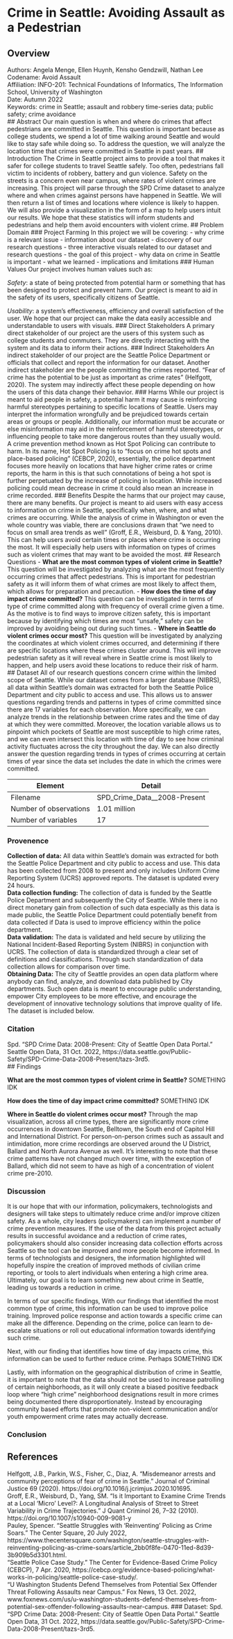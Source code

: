 # Crime in Seattle: Avoiding Assault as a Pedestrian
## Overview
Authors: Angela Menge, Ellen Huynh, Kensho Gendzwill, Nathan Lee  
Codename: Avoid Assault  
Affiliation: INFO-201: Technical Foundations of Informatics, The Information School, University of Washington  
Date: Autumn 2022   
Keywords: crime in Seattle; assault and robbery time-series data; public safety; crime avoidance  
## Abstract
Our main question is when and where do crimes that affect pedestrians are committed in Seattle. This question is important because as college students, we spend a lot of time walking around Seattle and would like to stay safe while doing so. To address the question, we will analyze the location time that crimes were committed in Seattle in past years. 
## Introduction
The Crime in Seattle project aims to provide a tool that makes it safer for college students to travel Seattle safely. Too often, pedestrians fall victim to incidents of robbery, battery and gun violence. Safety on the streets is a concern even near campus, where rates of violent crimes are increasing. This project will parse through the SPD Crime dataset to analyze where and when crimes against persons have happened in Seattle. We will then return a list of times and locations where violence is likely to happen. We will also provide a visualization in the form of a map to help users intuit our results. We hope that these statistics will inform students and pedestrians and help them avoid encounters with violent crime. 
## Problem Domain
### Project Farming
In this project we will be covering:
- why crime is a relevant issue
- information about our dataset
- discovery of our research questions
- three interactive visuals related to our dataset and research questions
-  the goal of this project
- why data on crime in Seattle is important
- what we learned
- implications and limitations
### Human Values
Our project involves human values such as:  
  
_Safety_: a state of being protected from potential harm or something that has been designed to protect and prevent harm. Our project is meant to aid in the safety of its users, specifically citizens of Seattle.  
  
_Usability_: a system’s effectiveness, efficiency and overall satisfaction of the user. We hope that our project can make the data easily accessible and understandable to users with visuals.
### Direct Stakeholders
A primary direct stakeholder of our project are the users of this system such as college students and commuters. They are directly interacting with the system and its data to inform their actions.
### Indirect Stakeholders
An indirect stakeholder of our project are the Seattle Police Department or officials that collect and report the information for our dataset. Another indirect stakeholder are the people committing the crimes reported. “Fear of crime has the potential to be just as important as crime rates” (Helfgott, 2020). The system may indirectly affect these people depending on how the users of this data change their behavior.
### Harms
While our project is meant to aid people in safety, a potential harm it may cause is reinforcing harmful stereotypes pertaining to specific locations of Seattle. Users may interpret the information wrongfully and be prejudiced towards certain areas or groups or people. Additionally, our information must be accurate or else misinformation may aid in the reinforcement of harmful stereotypes, or influencing people to take more dangerous routes than they usually would. A crime prevention method known as Hot Spot Policing can contribute to harm. In its name, Hot Spot Policing is to “focus on crime hot spots and place-based policing” (CEBCP, 2020), essentially, the police department focuses more heavily on locations that have higher crime rates or crime reports, the harm in this is that such connotations of being a hot spot is further perpetuated by the increase of policing in location. While increased policing could mean decrease in crime it could also mean an increase in crime recorded. 
### Benefits
Despite the harms that our project may cause, there are many benefits. Our project is meant to aid users with easy access to information on crime in Seattle, specifically when, where, and what crimes are occurring. While the analysis of crime in Washington or even the whole country was viable, there are conclusions drawn that “we need to focus on small area trends as well” (Groff, E.R., Weisburd, D. & Yang, 2010). This can help users avoid certain times or places where crime is occurring the most. It will especially help users with information on types of crimes such as violent crimes that may want to be avoided the most.
## Research Questions
- **What are the most common types of violent crime in Seattle?** This question will be investigated by analyzing what are the most frequently occurring crimes that affect pedestrians. This is important for pedestrian safety as it will inform them of what crimes are most likely to affect them, which allows for preparation and precaution. 
- **How does the time of day impact crime committed?** This question can be investigated in terms of type of crime committed along with frequency of overall crime given a time. As the motive is to find ways to improve citizen safety, this is important because by identifying which times are most “unsafe,” safety can be improved by avoiding being out during such times. 
- **Where in Seattle do violent crimes occur most?** This question will be investigated by analyzing the coordinates at which violent crimes occurred, and determining if there are specific locations where these crimes cluster around. This will improve pedestrian safety as it will reveal where in Seattle crime is most likely to happen, and help users avoid these locations to reduce their risk of harm.
## Dataset
All of our research questions concern crime within the limited scope of Seattle. While our dataset comes from a larger database (NIBRS), all data within Seattle’s domain was extracted for both the Seattle Police Department and city public to access and use. This allows us to answer questions regarding trends and patterns in types of crime committed since there are 17 variables for each observation. More specifically, we can analyze trends in the relationship between crime rates and the time of day at which they were committed. Moreover, the location variable allows us to pinpoint which pockets of Seattle are most susceptible to high crime rates, and we can even intersect this location with time of day to see how criminal activity fluctuates across the city throughout the day. We can also directly answer the question regarding trends in types of crimes occurring at certain times of year since the data set includes the date in which the crimes were committed.  
  
|Element | Detail|
|--------| ----------
|Filename | SPD_Crime_Data__2008-Present|
|Number of observations | 1.01 million|
|Number of variables | 17|

### Provenence
**Collection of data:** All data within Seattle’s domain was extracted for both the Seattle Police Department and city public to access and use. This data has been collected from 2008 to present and only includes Uniform Crime Reporting System (UCRS) approved reports. The dataset is updated every 24 hours.  
**Data collection funding:** The collection of data is funded by the Seattle Police Department and subsequently the City of Seattle. While there is no direct monetary gain from collection of such data especially as this data is made public, the Seattle Police Department could potentially benefit from data collected if Data is used to improve efficiency within the police department.  
**Data validation:** The data is validated and held secure by utilizing the National Incident-Based Reporting System (NIBRS) in conjunction with UCRS. The collection of data is standardized through a clear set of definitions and classifications. Through such standardization of data collection allows for comparison over time.  
**Obtaining Data:** The city of Seattle provides an open data platform where anybody can find, analyze, and download data published by City departments. Such open data is meant to encourage public understanding, empower City employees to be more effective, and encourage the development of innovative technology solutions that improve quality of life. The dataset is included below. 

### Citation
Spd. “SPD Crime Data: 2008-Present: City of Seattle Open Data Portal.” Seattle Open Data, 31 Oct. 2022, https://data.seattle.gov/Public-Safety/SPD-Crime-Data-2008-Present/tazs-3rd5.  
## Findings

**What are the most common types of violent crime in Seattle?**
SOMETHING IDK

**How does the time of day impact crime committed?**
SOMETHING IDK

**Where in Seattle do violent crimes occur most?**
Through the map visualization, across all crime types, there are significantly more crime occurrences in downtown Seattle, Belltown, the South end of Capitol Hill and International District. For person-on-person crimes such as assault and intimidation, more crime recordings are observed around the U District, Ballard and North Aurora Avenue as well. It’s interesting to note that these crime patterns have not changed much over time, with the exception of Ballard, which did not seem to have as high of a concentration of violent crime pre-2010. 

### Discussion
It is our hope that with our information, policymakers, technologists and designers will take steps to ultimately reduce crime and/or improve citizen safety. As a whole, city leaders (policymakers) can implement a number of crime prevention measures. If the use of the data from this project actually results in successful avoidance and a reduction of crime rates, policymakers should also consider increasing data collection efforts across Seattle so the tool can be improved and more people become informed. In terms of technologists and designers, the information highlighted will hopefully inspire the creation of improved methods of civilian crime reporting, or tools to alert individuals when entering a high crime area. Ultimately, our goal is to learn something new about crime in Seattle, leading us towards a reduction in crime.

In terms of our specific findings, 
With our findings that identified the most common type of crime, this information can be used to improve police training. Improved police response and action towards a specific crime can make all the difference. Depending on the crime, police can learn to de-escalate situations or roll out educational information towards identifying such crime. 

Next, with our finding that identifies how time of day impacts crime,  this information can be used to further reduce crime. Perhaps SOMETHING IDK

Lastly, with information on the geographical distribution of crime in Seattle, it is important to note that the data should not be used to increase patrolling of certain neighborhoods, as it will only create a biased positive feedback loop where "high crime" neighborhood designations result in more crimes being documented there disproportionately. Instead by encouraging community based efforts that promote non-violent communication and/or youth empowerment crime rates may actually decrease. 

### Conclusion

## References 
Helfgott, J.B., Parkin, W.S., Fisher, C., Diaz, A. "Misdemeanor arrests and community perceptions of fear of crime in Seattle." Journal of Criminal Justice 69 (2020). https://doi.org/10.1016/j.jcrimjus.2020.101695.  
Groff, E.R., Weisburd, D., Yang, SM. "Is it Important to Examine Crime Trends at a Local 'Micro' Level?: A Longitudinal Analysis of Street to Street Variability in Crime Trajectories." J Quant Criminol 26, 7–32 (2010). https://doi.org/10.1007/s10940-009-9081-y  
Pauley, Spencer. “Seattle Struggles with 'Reinventing' Policing as Crime Soars.” The Center Square, 20 July 2022, https://www.thecentersquare.com/washington/seattle-struggles-with-reinventing-policing-as-crime-soars/article_2bb0f8fe-0470-11ed-8d39-3b909b5d3301.html.  
“Seattle Police Case Study.” The Center for Evidence-Based Crime Policy (CEBCP), 7 Apr. 2020, https://cebcp.org/evidence-based-policing/what-works-in-policing/seattle-police-case-study/.  
“U Washington Students Defend Themselves from Potential Sex Offender Threat Following Assaults near Campus.” Fox News, 13 Oct. 2022, www.foxnews.com/us/u-washington-students-defend-themselves-from-potential-sex-offender-following-assaults-near-campus.
### Dataset:
Spd. “SPD Crime Data: 2008-Present: City of Seattle Open Data Portal.” Seattle Open Data, 31 Oct. 2022, https://data.seattle.gov/Public-Safety/SPD-Crime-Data-2008-Present/tazs-3rd5.  

